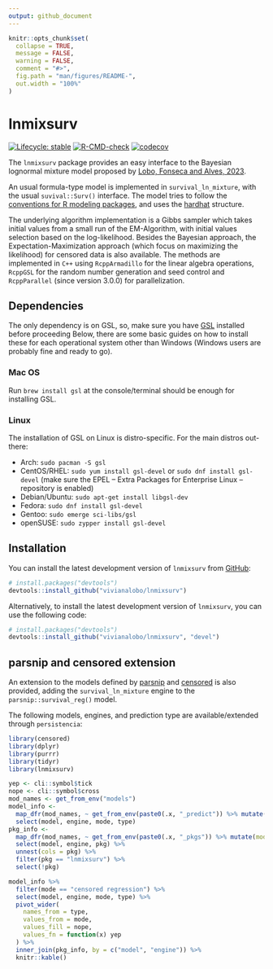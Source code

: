 ```yaml
---
output: github_document
---
```


<!-- README.md is generated from README.Rmd. Please edit that file -->

```r
knitr::opts_chunk$set(
  collapse = TRUE,
  message = FALSE,
  warning = FALSE,
  comment = "#>",
  fig.path = "man/figures/README-",
  out.width = "100%"
)
```

# lnmixsurv

<!-- badges: start -->

[![Lifecycle: stable](https://lifecycle.r-lib.org/articles/figures/lifecycle-stable.svg)](https://lifecycle.r-lib.org/articles/stages.html#stable) [![R-CMD-check](https://github.com/vivianalobo/lnmixsurv/actions/workflows/R-CMD-check.yaml/badge.svg)](https://github.com/vivianalobo/lnmixsurv/actions/workflows/R-CMD-check.yaml)
[![codecov](https://codecov.io/gitlab/victorsney/lnmixsurv/branch/master/graph/badge.svg?token=HU74ZZQ7MD)](https://app.codecov.io/gitlab/victorsney/lnmixsurv)
<!-- badges: end -->

The `lnmixsurv` package provides an easy interface to the Bayesian lognormal mixture model proposed by [Lobo, Fonseca and Alves, 2023](https://www.cambridge.org/core/journals/annals-of-actuarial-science/article/abs/lapse-risk-modeling-in-insurance-a-bayesian-mixture-approach/EDA511D313959D9A4040C51289A29B4A).

An usual formula-type model is implemented in `survival_ln_mixture`, with the usual `suvival::Surv()` interface. The model tries to follow the [conventions for R modeling packages](https://tidymodels.github.io/model-implementation-principles/), and uses the [hardhat](https://hardhat.tidymodels.org/) structure.

The underlying algorithm implementation is a Gibbs sampler which takes initial values from a small run of the EM-Algorithm, with initial values selection based on the log-likelihood. Besides the Bayesian approach, the Expectation-Maximization approach (which focus on maximizing the likelihood) for censored data is also available. The methods are implemented in `C++` using `RcppArmadillo` for the linear algebra operations, `RcppGSL` for the random number generation and seed control and `RcppParallel` (since version 3.0.0) for parallelization.

## Dependencies

The only dependency is on GSL, so, make sure you have [GSL](https://www.gnu.org/software/gsl/) installed before proceeding Below, there are some basic guides on how to install these for each operational system other than Windows (Windows users are probably fine and ready to go).

### Mac OS

Run `brew install gsl` at the console/terminal should be enough for installing GSL.

### Linux

The installation of GSL on Linux is distro-specific. For the main distros out-there:

- Arch: `sudo pacman -S gsl`
- CentOS/RHEL: `sudo yum install gsl-devel` or `sudo dnf install gsl-devel` (make sure the EPEL -- Extra Packages for Enterprise Linux -- repository is enabled)
- Debian/Ubuntu: `sudo apt-get install libgsl-dev`
- Fedora: `sudo dnf install gsl-devel`
- Gentoo: `sudo emerge sci-libs/gsl`
- openSUSE: `sudo zypper install gsl-devel`

## Installation

You can install the latest development version of `lnmixsurv` from [GitHub](https://github.com/):

``` r
# install.packages("devtools")
devtools::install_github("vivianalobo/lnmixsurv")
```

Alternatively, to install the latest development version of `lnmixsurv`, you can use the following code:

```r
# install.packages("devtools")
devtools::install_github("vivianalobo/lnmixsurv", "devel")
```

## parsnip and censored extension

An extension to the models defined by [parsnip](https://parsnip.tidymodels.org/index.html) and [censored](https://censored.tidymodels.org/articles/examples.html) is also provided, adding the `survival_ln_mixture` engine to the `parsnip::survival_reg()` model.

The following models, engines, and prediction type are available/extended through `persistencia`:

```r
library(censored)
library(dplyr)
library(purrr)
library(tidyr)
library(lnmixsurv)

yep <- cli::symbol$tick
nope <- cli::symbol$cross
mod_names <- get_from_env("models")
model_info <-
  map_dfr(mod_names, ~ get_from_env(paste0(.x, "_predict")) %>% mutate(model = .x)) %>%
  select(model, engine, mode, type)
pkg_info <-
  map_dfr(mod_names, ~ get_from_env(paste0(.x, "_pkgs")) %>% mutate(model = .x)) %>%
  select(model, engine, pkg) %>%
  unnest(cols = pkg) %>%
  filter(pkg == "lnmixsurv") %>%
  select(!pkg)

model_info %>%
  filter(mode == "censored regression") %>%
  select(model, engine, mode, type) %>%
  pivot_wider(
    names_from = type,
    values_from = mode,
    values_fill = nope,
    values_fn = function(x) yep
  ) %>%
  inner_join(pkg_info, by = c("model", "engine")) %>%
  knitr::kable()
```
